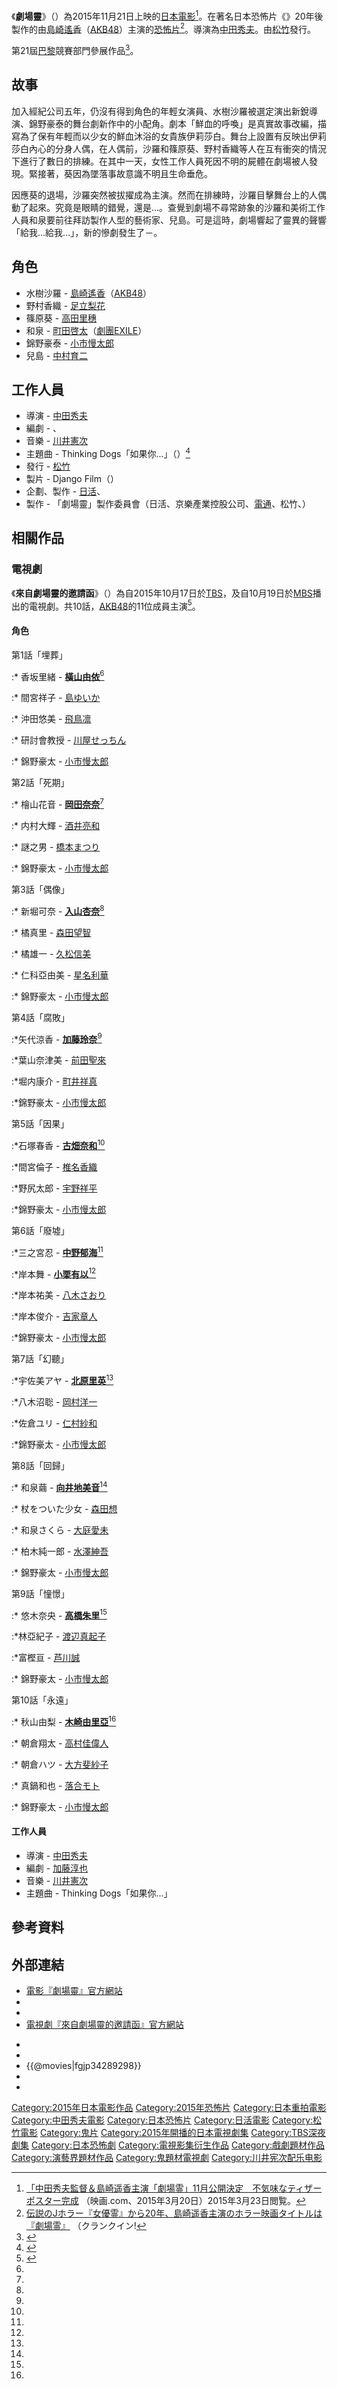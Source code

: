 {{Infobox Film
|片名        = 劇場靈
|電影原名    = '''''Ghost Theater'''''
|圖像        = Ghost Theater.jpg
|图像说明    = 電影海報
|導演        =  [[中田秀夫|中田秀夫]]
|出品       =
|監製 =[[日活|日活]]、{{link-ja|京樂產業控股公司|京楽産業ホールディングス}}
|製片 =
|編劇 ={{link-ja|加藤淳也|加藤淳也 (脚本家)}}<br/>{{link-ja|三宅隆太|三宅隆太}}
|劇本 =
|原著  =
|類型 =  愛情片/劇情片
|主演 = [[島崎遙香|島崎遙香]]（[[AKB48|AKB48]]）<br>[[足立梨花|足立梨花]] <br>[[高田里穗|高田里穗]]<br>[[町田啓太|町田啓太]]（[[劇團EXILE|劇團EXILE]]）
|分級 = [[電影分級制度|輔導級]]
|主題曲 = 
|片頭曲 = 
|片尾曲 =
|配樂 =[[川井憲次|川井憲次]]
|攝影 =
|剪輯 =
|製片商 = {{Flagicon|JPN}}：[[松竹|松竹]]
|發行商 = {{Flagicon|JPN}}：[[松竹|松竹]]<br/>{{TWN}}：[[車庫娛樂GaragePlay|車庫娛樂GaragePlay]]、暗光鳥電影院
|上映日期 =  {{film date|2015|11|21|日本|2015|12|3|馬來西亞|2015|12|10|新加坡|2016|01|22|臺灣}}
|片長 = 100分鐘（1小時40分）
|產地 =  {{日本電影}}
|語言 = [[日語|日語]]
|預算 =
|票房 =
|官方網站 = 
|前集 = 
|續集 =
|台灣片名 = 劇場靈
|中國大陸片名 =剧场灵
|香港片名 = 靈劇場
|新馬片名 = Ghost Theatre（馬來西亞）
}}

《'''劇場靈'''》（{{lang-ja|劇場霊}}）為2015年11月21日上映的[[日本電影|日本電影]]<ref>[http://eiga.com/news/20150320/17/ 「中田秀夫監督＆島崎遥香主演「劇場霊」11月公開決定　不気味なティザーポスター完成] {{Wayback|url=http://eiga.com/news/20150320/17/ |date=20191014073622 }}（映画.com、2015年3月20日）2015年3月23日閲覧。</ref>。在著名日本恐怖片《{{link-ja|女優靈|女優霊}}》20年後製作的由[[島崎遙香|島崎遙香]]（[[AKB48|AKB48]]）主演的[[恐怖電影|恐怖片]]<ref>[http://www.crank-in.net/movie/news/34265 伝説のJホラー『女優霊』から20年、島崎遥香主演のホラー映画タイトルは『劇場霊』] {{Wayback|url=http://www.crank-in.net/movie/news/34265 |date=20180224012704 }}（クランクイン!</ref>。導演為[[中田秀夫|中田秀夫]]。由[[松竹|松竹]]發行。

第21屆[[巴黎|巴黎]]{{link-fr|詭奇電影節|L'Étrange Festival}}競賽部門參展作品<ref>{{Cite web|url = http://natalie.mu/eiga/news/159961|title = AKBぱるるが主演ホラー引っさげパリの映画祭へ、フランス語で挨拶|publisher = 映画ナタリー|date = 2015-09-14|accessdate = 2015-09-14|archive-date = 2020-11-27|archive-url = https://web.archive.org/web/20201127120148/https://natalie.mu/eiga/news/159961}}</ref>。

== 故事 ==
加入經紀公司五年，仍沒有得到角色的年輕女演員、水樹沙羅被選定演出新銳導演、錦野豪泰的舞台劇新作中的小配角。劇本「鮮血的呼喚」是真實故事改編，描寫為了保有年輕而以少女的鮮血沐浴的女貴族伊莉莎白。舞台上設置有反映出伊莉莎白內心的分身人偶，在人偶前，沙羅和篠原葵、野村香織等人在互有衝突的情況下進行了數日的排練。在其中一天，女性工作人員死因不明的屍體在劇場被人發現。緊接著，葵因為墜落事故意識不明且生命垂危。

因應葵的退場，沙羅突然被拔擢成為主演。然而在排練時，沙羅目擊舞台上的人偶動了起來。究竟是眼睛的錯覺，還是...。查覺到劇場不尋常跡象的沙羅和美術工作人員和泉要前往拜訪製作人型的藝術家、兒島。可是這時，劇場響起了靈異的聲響「給我...給我...」，新的慘劇發生了－。

== 角色 ==
* 水樹沙羅 - [[島崎遙香|島崎遙香]]（[[AKB48|AKB48]]）
* 野村香織 - [[足立梨花|足立梨花]] 
* 篠原葵 - [[高田里穗|高田里穗]]
* 和泉 - [[町田啓太|町田啓太]]（[[劇團EXILE|劇團EXILE]]）
* 錦野豪泰 - [[小市慢太郎|小市慢太郎]]
* 兒島 - [[中村育二|中村育二]]

== 工作人員 ==
* 導演 - [[中田秀夫|中田秀夫]]
* 編劇 - {{link-ja|加藤淳也|加藤淳也 (脚本家)}}、{{link-ja|三宅隆太|三宅隆太}}
* 音樂 - [[川井憲次|川井憲次]]
* 主題曲 - Thinking Dogs「如果你...」（{{lang|ja|もしもあなたが…}}）<ref>{{Cite web|url = http://natalie.mu/music/news/153477|title = Thinking Dogs、AKB島崎遥香主演ホラー「劇場霊」の主題歌担当|publisher = [[ナタリー_(ニュースサイト)|ナタリー]]|date = 2015-07-10|accessdate = 2015-07-10|archive-date = 2020-11-28|archive-url = https://web.archive.org/web/20201128060026/https://natalie.mu/music/news/153477}}</ref>
* 發行 - [[松竹|松竹]]
* 製片 - Django Film（{{lang|ja|ジャンゴフィルム}}）
* 企劃、製作 - [[日活|日活]]、{{link-ja|京樂產業控股公司|京楽産業ホールディングス}}
* 製作 - 「劇場靈」製作委員會（日活、京樂產業控股公司、[[電通|電通]]、松竹、{{link-ja|ハピネット|ハピネット}}）
== 相關作品 ==
=== 電視劇 ===
《'''來自劇場靈的邀請函'''》（{{lang-ja|劇場霊からの招待状}}）為自2015年10月17日於[[TBS|TBS]]，及自10月19日於[[MBS|MBS]]播出的電視劇。共10話，[[AKB48|AKB48]]的11位成員主演<ref name=natary151013>{{cite web|url=http://natalie.mu/eiga/news/162678|title=「劇場霊」スピンオフドラマ放送決定、横山由依、北原里英らメンバー11人が主演|publisher=映画ナタリー|date=2015-10-13|accessdate=2015-10-13|archive-date=2019-10-16|archive-url=https://web.archive.org/web/20191016185737/https://natalie.mu/eiga/news/162678|dead-url=no}}</ref>。

==== 角色 ====
; 第1話「埋葬」
:* 香坂里緒 - '''[[橫山由依|橫山由依]]'''<ref name=natary151013/>
:* 間宮祥子 - [[島ゆいか|島ゆいか]]
:* 沖田悠美 - [[飛鳥凛|飛鳥凛]]
:* 研討會教授 - [[川屋せっちん|川屋せっちん]]
:* 錦野豪太 - [[小市慢太郎|小市慢太郎]]
:
:<!-- この「:」は削除しないでください。[[Help:箇条書き|Help:箇条書き]]参照 -->
; 第2話「死期」
:* 檜山花音 - '''[[岡田奈奈_(AKB48)|岡田奈奈]]'''<ref name=natary151013/>
:* 内村大輝 - [[酒井亮和|酒井亮和]]
:* 謎之男 - [[橋本まつり|橋本まつり]]
:* 錦野豪太 - [[小市慢太郎|小市慢太郎]]
:
; 第3話「偶像」
:* 新堀可奈 - '''[[入山杏奈|入山杏奈]]'''<ref name=natary151013/>
:* 橘真里 - [[森田望智|森田望智]]
:* 橘雄一 - [[久松信美|久松信美]]
:* 仁科亞由美 - [[星名利華|星名利華]]
:* 錦野豪太 - [[小市慢太郎|小市慢太郎]]
:
; 第4話「腐敗」
:*矢代涼香 -  '''[[加藤玲奈|加藤玲奈]]'''<ref name=natary151013/>
:*葉山奈津美 - [[前田聖來|前田聖來]]
:*堀内康介 - [[町井祥真|町井祥真]]
:*錦野豪太 - [[小市慢太郎|小市慢太郎]]
; 第5話「因果」
:*石塚春香 - '''[[古畑奈和|古畑奈和]]'''<ref name=natary151013/>
:*間宮倫子 - [[椎名香織|椎名香織]]
:*野尻太郎 - [[宇野祥平|宇野祥平]]
:*錦野豪太 - [[小市慢太郎|小市慢太郎]]
:
; 第6話「廢墟」
:*三之宮忍 - '''[[中野郁海|中野郁海]]'''<ref name=natary151013/>
:*岸本舞 - '''[[小栗有以|小栗有以]]'''<ref name=natary151013/>
:*岸本祐美 - [[八木さおり|八木さおり]]
:*岸本俊介 - [[吉家章人|吉家章人]]
:*錦野豪太 - [[小市慢太郎|小市慢太郎]]
:
; 第7話「幻聽」
:*宇佐美アヤ - '''[[北原里英|北原里英]]'''<ref name=natary151013/>
:*八木沼聡 - [[岡村洋一|岡村洋一]]
:*佐倉ユリ - [[仁村紗和|仁村紗和]]
:*錦野豪太 - [[小市慢太郎|小市慢太郎]]
:
; 第8話「回歸」
:* 和泉繭 - '''[[向井地美音|向井地美音]]'''<ref name=natary151013/>
:* 杖をついた少女 - [[森田想|森田想]]
:* 和泉さくら - [[大庭愛未|大庭愛未]]
:* 柏木純一郎 - [[水澤紳吾|水澤紳吾]]
:* 錦野豪太 - [[小市慢太郎|小市慢太郎]]
:
; 第9話「憧憬」
:* 悠木奈央 - '''[[高橋朱里|高橋朱里]]'''<ref name=natary151013/>
:*林亞紀子 - [[渡辺真起子|渡辺真起子]]
:*富樫亘 - [[芦川誠|芦川誠]]
:* 錦野豪太 - [[小市慢太郎|小市慢太郎]]
; 第10話「永遠」
:* 秋山由梨 - '''[[木崎由里亞|木崎由里亞]]'''<ref name=natary151013/>
:* 朝倉翔太 - [[高村佳偉人|高村佳偉人]]
:* 朝倉ハツ - [[大方斐紗子|大方斐紗子]]
:* 真鍋和也 - [[落合モト|落合モト]]
:* 錦野豪太 - [[小市慢太郎|小市慢太郎]]
==== 工作人員 ====
* 導演 - [[中田秀夫|中田秀夫]]
* 編劇 - [[加藤淳也|加藤淳也]]
* 音樂 - [[川井憲次|川井憲次]]
* 主題曲 - Thinking Dogs「如果你...」
{{電視節目的變遷
|電視台={{TWN}} {{IDN}}{{SIN}}{{MYA}}[[WakuWaku_Japan|WakuWaku Japan]]|
|播放檔次=週日 23:00-
|節目名稱=來自劇場靈的邀請函<br />（2017年8月27日-8月28日）
|上一節目=劇場靈<br />（2017年8月20日）
|下一節目=
}}
{{2017年台灣播出之日劇}}

== 參考資料 ==
{{Reflist}}

== 外部連結 ==
* [https://web.archive.org/web/20151016021432/http://gekijourei.jp/ 電影『劇場靈』官方網站]{{ja}}
* {{Youtube|WyvZMh25fco|【閲覧ちょうだい】 『劇場霊』 特報（松竹チャンネル）}}{{ja}}
* {{Twitter|gekijourei}}{{ja}}
* [http://gekijourei.jp/drama/ 電視劇『來自劇場靈的邀請函』官方網站]{{Wayback|url=http://gekijourei.jp/ |date=20151016021432 }}{{ja}}{{DEFAULTSORT:Gekijourei}}

* {{rotten-tomatoes|ghost_theater|Ghost Theater}}
*{{Yahoomovie id|6078}}	
*{{@movies|fgjp34289298}}
* {{imdb title|4289298|Ghost Theater (劇場靈)}}
*{{douban}}

{{Portal bar|日本|電影}}
[[Category:2015年日本電影作品|Category:2015年日本電影作品]]
[[Category:2015年恐怖片|Category:2015年恐怖片]]
[[Category:日本重拍電影|Category:日本重拍電影]]
[[Category:中田秀夫電影|Category:中田秀夫電影]]
[[Category:日本恐怖片|Category:日本恐怖片]]
[[Category:日活電影|Category:日活電影]]
[[Category:松竹電影|Category:松竹電影]]
[[Category:鬼片|Category:鬼片]]
[[Category:2015年開播的日本電視劇集|Category:2015年開播的日本電視劇集]]
[[Category:TBS深夜劇集|Category:TBS深夜劇集]]
[[Category:日本恐怖劇|Category:日本恐怖劇]]
[[Category:電視影集衍生作品|Category:電視影集衍生作品]]
[[Category:戲劇題材作品|Category:戲劇題材作品]]
[[Category:演藝界題材作品|Category:演藝界題材作品]]
[[Category:鬼題材電視劇|Category:鬼題材電視劇]]
[[Category:川井宪次配乐电影|Category:川井宪次配乐电影]]
